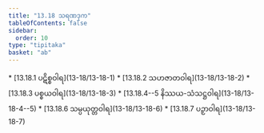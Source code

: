 ```yaml
---
title: "13.18 သရဏဒုက"
tableOfContents: false
sidebar:
  order: 10
type: "tipitaka"
basket: "ab"
---
```



<DynamicBreadcrumb />



<TableOfContents>
* [13.18.1 ပဋိစ္စဝါရ](13-18/13-18-1)
* [13.18.2 သဟဇာတဝါရ](13-18/13-18-2)
* [13.18.3 ပစ္စယဝါရ](13-18/13-18-3)
* [13.18.4--5 နိဿယ-သံသဋ္ဌဝါရ](13-18/13-18-4--5)
* [13.18.6 သမ္ပယုတ္တဝါရ](13-18/13-18-6)
* [13.18.7 ပဉှာဝါရ](13-18/13-18-7)
</TableOfContents>